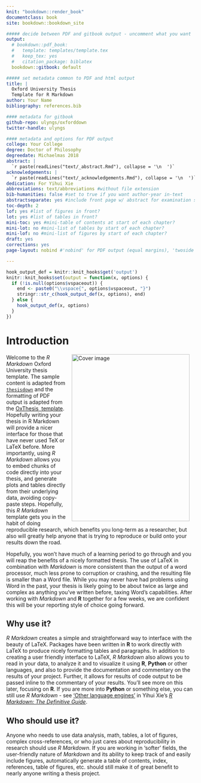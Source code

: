 ```yaml
---
knit: "bookdown::render_book"
documentclass: book
site: bookdown::bookdown_site

##### decide between PDF and gitbook output - uncomment what you want
output:
  # bookdown::pdf_book:
  #   template: templates/template.tex
  #   keep_tex: yes
  #   citation_package: biblatex
  bookdown::gitbook: default

##### set metadata common to PDF and html output
title: |
  Oxford University Thesis   
  Template for R Markdown
author: Your Name
bibliography: references.bib

#### metadata for gitbook
github-repo: ulyngs/oxforddown
twitter-handle: ulyngs

#### metadata and options for PDF output
college: Your College
degree: Doctor of Philosophy
degreedate: Michaelmas 2018
abstract: |
  `r paste(readLines("text/_abstract.Rmd"), collapse = '\n  ')`
acknowledgements: |
  `r paste(readLines("text/_acknowledgements.Rmd"), collapse = '\n  ')`
dedication: For Yihui Xie
abbreviations: text/abbreviations #without file extension
bib-humanities: false #set to true if you want author-year in-text
abstractseparate: yes #include front page w/ abstract for examination schools?
toc-depth: 2
lof: yes #list of figures in front?
lot: yes #list of tables in front?
mini-toc: yes #mini-table of contents at start of each chapter?
mini-lot: no #mini-list of tables by start of each chapter?
mini-lof: no #mini-list of figures by start of each chapter?
draft: yes
corrections: yes
page-layout: nobind #'nobind' for PDF output (equal margins), 'twoside' for two-sided binding (mirror margins and blank pages), leave blank for one-sided binding (left margin > right margin)

---
```


<!-- NOTE: if you want to compile the whole thesis, you must click 'Build Book' over on the Build tab; if you just click 'knit' on Index.Rmd, it'll put "Placeholder" as text in individual chapters instead of compiling all the content -->
<!-- this code chunk enables us to add verticalspace after R output with 'vspaceout', see https://stackoverflow.com/questions/43379224/add-vertical-space-above-and-below-figures-code-chunks  -->
```r
hook_output_def = knitr::knit_hooks$get('output')
knitr::knit_hooks$set(output = function(x, options) {
  if (!is.null(options$vspaceout)) {
    end <- paste0("\\vspace{", options$vspaceout, "}")
    stringr::str_c(hook_output_def(x, options), end)
  } else {
    hook_output_def(x, options)
  }
})
```

# Introduction {-}

\minitoc  <!-- this creates the mini table of contents -->

<!-- this adds an image for gitbook output -->
<img src="figures/cover.png" width="315" height="445" alt="Cover image" align="right" style="margin: 0 1em 0 1em" />

Welcome to the _R Markdown_ Oxford University thesis template. The sample content is adapted from [`thesisdown`](https://github.com/ismayc/thesisdown) and the formatting of PDF output is adapted from the [OxThesis \LaTeX\ template](https://github.com/mcmanigle/OxThesis). Hopefully writing your thesis in R Markdown will provide a nicer interface for those that have never used TeX or LaTeX before. More importantly, using _R Markdown_ allows you to embed chunks of code directly into your thesis, and generate plots and tables directly from their underlying data, avoiding copy-paste steps. Hopefully, this _R Markdown_ template gets you in the habit of doing reproducible research, which benefits you long-term as a researcher, but also will greatly help anyone that is trying to reproduce or build onto your results down the road.

Hopefully, you won't have much of a learning period to go through and you will reap the benefits of a nicely formatted thesis.  The use of LaTeX in combination with _Markdown_ is more consistent than the output of a word processor, much less prone to corruption or crashing, and the resulting file is smaller than a Word file. While you may never have had problems using Word in the past, your thesis is likely going to be about twice as large and complex as anything you've written before, taxing Word's capabilities.  After working with _Markdown_ and **R** together for a few weeks, we are confident this will be your reporting style of choice going forward.

## Why use it?
_R Markdown_ creates a simple and straightforward way to interface with the beauty of LaTeX.  Packages have been written in **R** to work directly with LaTeX to produce nicely formatting tables and paragraphs. In addition to creating a user friendly interface to LaTeX, _R Markdown_ also allows you to read in your data, to analyze it and to visualize it using **R**, **Python** or other languages, and also to provide the documentation and commentary on the results of your project.  Further, it allows for results of code output to be passed inline to the commentary of your results.  You'll see more on this later, focusing on **R**. If you are more into **Python** or something else, you can still use _R Markdown_ - see ['Other language engines'](https://bookdown.org/yihui/rmarkdown/language-engines.html) in Yihui Xie's [_R Markdown: The Definitive Guide_](https://bookdown.org/yihui/rmarkdown/language-engines.html).

<!-- 
Having your code and commentary all together in one place has a plethora of benefits!
-->

## Who should use it?
Anyone who needs to use data analysis, math, tables, a lot of figures, complex cross-references, or who just cares about reproducibility in research should use _R Markdown_. If you are working in 'softer' fields, the user-friendly nature of _Markdown_ and its ability to keep track of and easily include figures, automatically generate a table of contents, index, references, table of figures, etc. should still make it of great benefit to nearly anyone writing a thesis project.